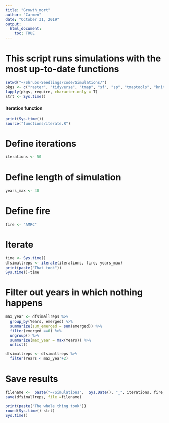 ```yaml
---
title: "Growth_mort"
author: "Carmen"
date: "October 31, 2019"
output: 
  html_document:
    toc: TRUE
---
```


# This script runs simulations with the most up-to-date functions

```r
setwd("~/Shrubs-Seedlings/code/Simulations/")
pkgs <- c("raster", "tidyverse", "tmap", "sf", "sp", "tmaptools", "knitr", "mgcv", "gridExtra", "doParallel", "doRNG")
lapply(pkgs, require, character.only = T)
strt <- Sys.time()
```

#### Iteration function
```r
print(Sys.time())
source("functions/iterate.R")
```

# Define iterations
```r
iterations <- 50
```

# Define length of simulation
```r
years_max <- 40
```

# Define fire
```r
fire <- "AMRC"
```

# Iterate 
```r
time <- Sys.time()
dfsimallreps <- iterate(iterations, fire, years_max)
print(paste("That took"))
Sys.time()-time
```

# Filter out years in which nothing happens
```r
max_year <- dfsimallreps %>% 
  group_by(Years, emerged) %>% 
  summarize(sum_emerged = sum(emerged)) %>% 
  filter(emerged ==0) %>% 
  ungroup() %>% 
  summarize(max_year = max(Years)) %>% 
  unlist()
```

```r
dfsimallreps <- dfsimallreps %>% 
  filter(Years < max_year+2)
```

# Save results
```r
filename <-  paste("~/Simulations",  Sys.Date(), "_", iterations, fire,".Rdata", sep = "")
save(dfsimallreps, file =filename)
```

```r
print(paste("The whole thing took"))
round(Sys.time()-strt)
Sys.time()
```


